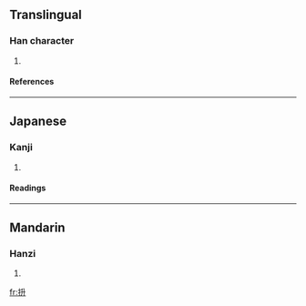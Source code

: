 ==Translingual==
===Han character===
{{Han char|rn=64|rad=手|as=04|sn=7|four=|canj=手竹廿 (QHT)}}
# {{defn|Han|sort=手04}}
====References====
{{Han ref|kx=0421.040|dkj=11879|dj=0768.050|hdz=31838.020|uh=628D|ud=25229}}
----
==Japanese==
===Kanji===
{{ja-kanji|grade=|rs=手04}}
# {{defn|Japanese}} 
====Readings====
{{ja-readings|on=[[しょう]] (shō), [[じょう]] (jō)|kun=[[あげる]] (ageru), [[ぬく]] (nuku), [[ずくう]] (zukuu), [[とる]] (toru)}}
----
==Mandarin==
===Hanzi===
{{cmn-hanzi|pin=[[wàn]] (wan4), [[zhěng]] (zheng3)|wg=wan<sup>4</sup>, cheng<sup>3</sup>}}
# {{defn|Mandarin}}

[[fr:抍]]